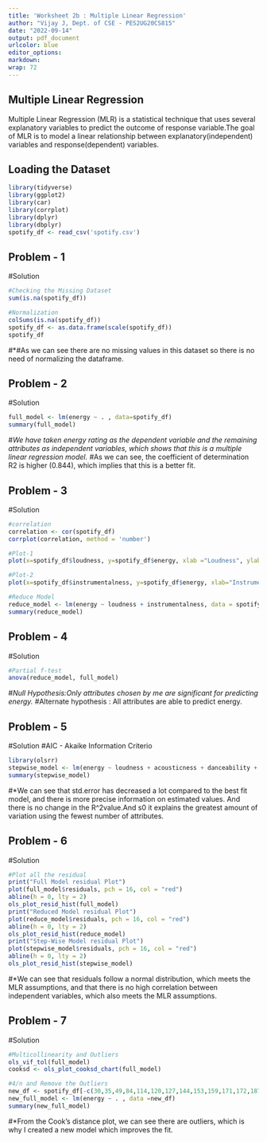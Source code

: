 ```yaml
---
title: 'Worksheet 2b : Multiple Linear Regression'
author: "Vijay J, Dept. of CSE - PES2UG20CS815"
date: "2022-09-14"
output: pdf_document
urlcolor: blue
editor_options:
markdown:
wrap: 72
---
```


## Multiple Linear Regression
Multiple Linear Regression (MLR) is a statistical technique that uses several explanatory variables to predict the outcome of response variable.The goal of MLR is to model a linear relationship between explanatory(independent) variables and response(dependent) variables.

## Loading the Dataset
```r
library(tidyverse)
library(ggplot2)
library(car)
library(corrplot)
library(dplyr)
library(dbplyr)
spotify_df <- read_csv('spotify.csv')
```

## Problem - 1
#Solution
```r
#Checking the Missing Dataset
sum(is.na(spotify_df))
```

```r
#Normalization
colSums(is.na(spotify_df))
spotify_df <- as.data.frame(scale(spotify_df))
spotify_df
```
#*#As we can see there are no missing values in this dataset so there is no need of normalizing the dataframe.

## Problem - 2
#Solution
```r
full_model <- lm(energy ~ . , data=spotify_df)
summary(full_model)
```
#*We have taken energy rating as the dependent variable and the remaining attributes as independent variables, which shows that this is a multiple linear regression model.
#*As we can see, the coefficient of determination R2 is higher (0.844), which implies that this is a better fit.

## Problem - 3
#Solution
```r
#correlation
correlation <- cor(spotify_df)
corrplot(correlation, method = 'number')
```

```r
#Plot-1
plot(x=spotify_df$loudness, y=spotify_df$energy, xlab ="Loudness", ylab="Energy", main="Loudness vs Energy")
```

```r
#Plot-2
plot(x=spotify_df$instrumentalness, y=spotify_df$energy, xlab="Instrumentalness", ylab="Energy", main="Instrumentalness vs Energy")
```

```r
#Reduce Model
reduce_model <- lm(energy ~ loudness + instrumentalness, data = spotify_df)
summary(reduce_model)
```


## Problem - 4
#Solution
```r
#Partial f-test
anova(reduce_model, full_model)
```
#*Null Hypothesis:Only attributes chosen by me are significant for predicting energy.
#*Alternate hypothesis : All attributes are able to predict energy.

## Problem - 5
#Solution
#AIC - Akaike Information Criterio
```r
library(olsrr)
stepwise_model <- lm(energy ~ loudness + acousticness + danceability + valence + instrumentalness + mode + key, data=spotify_df)
summary(stepwise_model)
```
#*We can see that std.error has decreased a lot compared to the best fit model, and there is more precise information on estimated values. And there is no change in the  R^2value.And s0 it explains the greatest amount of variation using the fewest number of attributes.

## Problem - 6
#Solution
```r
#Plot all the residual
print("Full Model residual Plot")
plot(full_model$residuals, pch = 16, col = "red")
abline(h = 0, lty = 2)
ols_plot_resid_hist(full_model)
print("Reduced Model residual Plot")
plot(reduce_model$residuals, pch = 16, col = "red")
abline(h = 0, lty = 2)
ols_plot_resid_hist(reduce_model)
print("Step-Wise Model residual Plot")
plot(stepwise_model$residuals, pch = 16, col = "red")
abline(h = 0, lty = 2)
ols_plot_resid_hist(stepwise_model)

```
#*We can see that residuals follow a normal distribution, which meets the MLR assumptions, and that there is no high correlation between independent variables, which also meets the MLR assumptions.

## Problem - 7
#Solution
```r
#Multicollinearity and Outliers
ols_vif_tol(full_model)
cooksd <- ols_plot_cooksd_chart(full_model)

#4/n and Remove the Outliers
new_df <- spotify_df[-c(30,35,49,84,114,120,127,144,153,159,171,172,187,191),]
new_full_model <- lm(energy ~ . , data =new_df)
summary(new_full_model)
```
#*From the Cook's distance plot, we can see there are outliers, which is why I created a new model which improves the fit.
